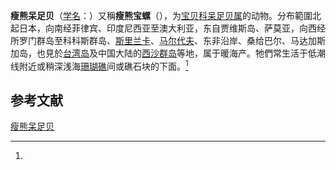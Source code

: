 {{Speciesbox
| name = 瘦熊呆足贝
| status = 
| status_system = 
| image = Bistolida_kieneri_depriesteri_01.JPG
| genus = Blasicrura
| species = kieneri
| authority = (Hidalgo, 1906)<ref name='id10690'>{{cite web| url =http://www.bioinfo.cn/db05/BjdwSpecies.php?action=view&id=10690| title =瘦熊呆足贝| work =《中国动物物种编目数据库》| publisher =中国科学院微生物研究所| author =中国科学院动物研究所| accessdate =2009-04-28| deadurl =yes| archiveurl =https://web.archive.org/web/20160305002000/http://www.bioinfo.cn/db05/BjdwSpecies.php?action=view&id=10690| archivedate =2016-03-05}}</ref>
}}

'''瘦熊呆足贝'''（[[学名|学名]]：{{lang|la|''Blasicrura kieneri''}}）又稱'''瘦熊宝螺'''（''{{lang|la|Cypraea kieneri}}''），为[[宝贝科|宝贝科]][[呆足贝属|呆足贝属]]的动物。分布範圍北起日本，向南经菲律宾、印度尼西亚至澳大利亚，东自贾维斯岛、萨莫亚，向西经所罗门群岛至科科斯群岛、[[斯里兰卡|斯里兰卡]]、[[马尔代夫|马尔代夫]]、东非沿岸、桑给巴尔、马达加斯加岛，也見於[[台湾岛|台湾岛]]及中国大陆的[[西沙群岛|西沙群岛]]等地，属于暖海产。牠們常生活于低潮线附近或稍深浅海[[珊瑚礁|珊瑚礁]]间或礁石块的下面。<ref name='id10690'/>

== 参考文献 ==
{{reflist}}

{{Commons category|Bistolida kieneri}}
{{Taxonbar|from=Q4918516}}

[[Category:呆足贝属|瘦熊呆足贝]]


{{软体动物小作品}}